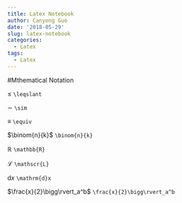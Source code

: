 ```yaml
---
title: Latex Notebook
author: Canyong Guo
date: '2018-05-29'
slug: latex-notebook
categories:
  - Latex
tags:
  - Latex
---
```

#Mthematical Notation 

$\leqslant$ 
``
\leqslant
``

$\sim$
``
\sim
``

$\equiv$
``
\equiv
``

$\binom{n}{k}$
``
\binom{n}{k}
``

$\mathbb{R}$ 
``
\mathbb{R}
``

$\mathscr{L}$
``
\mathscr{L}
``

$\mathrm{d}x$
``
\mathrm{d}x
``

$\frac{x}{2}\bigg\rvert_a^b$
``
\frac{x}{2}\bigg\rvert_a^b
``
